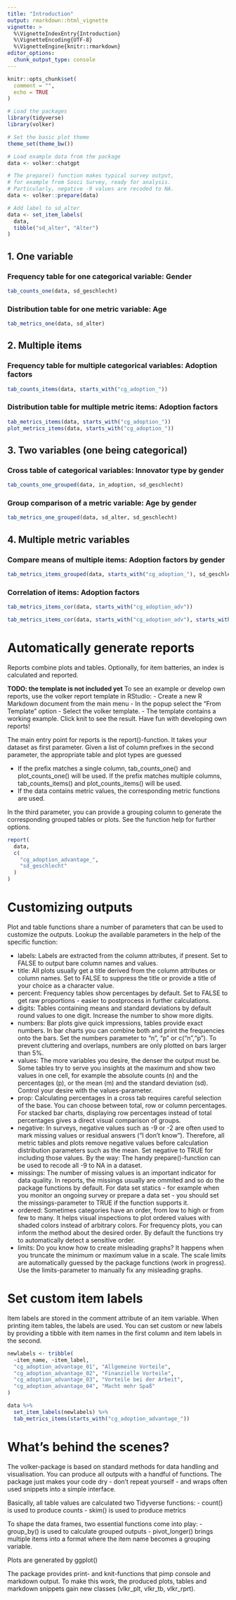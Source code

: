 ```yaml
---
title: "Introduction"
output: rmarkdown::html_vignette
vignette: >
  %\VignetteIndexEntry{Introduction}
  %\VignetteEncoding{UTF-8}
  %\VignetteEngine{knitr::rmarkdown}
editor_options: 
  chunk_output_type: console
---
```


```r
knitr::opts_chunk$set(
  comment = "", 
  echo = TRUE
)

# Load the packages
library(tidyverse)
library(volker)

# Set the basic plot theme
theme_set(theme_bw())
```


```r

# Load example data from the package
data <- volker::chatgpt

# The prepare() function makes typical survey output,
# for example from Sosci Survey, ready for analysis.
# Particularly, negative -9 values are recoded to NA.
data <- volker::prepare(data)

# Add label to sd_alter
data <- set_item_labels(
  data, 
  tibble("sd_alter", "Alter")
)

```

## 1. One variable


### Frequency table for one categorical variable: Gender
```r
tab_counts_one(data, sd_geschlecht)
```

### Distribution table for one metric variable: Age
```r
tab_metrics_one(data, sd_alter)
```

## 2. Multiple items

### Frequency table for multiple categorical variables: Adoption factors
```r
tab_counts_items(data, starts_with("cg_adoption_"))
```

### Distribution table for multiple metric items: Adoption factors
```r
tab_metrics_items(data, starts_with("cg_adoption_"))
plot_metrics_items(data, starts_with("cg_adoption_"))

```

## 3. Two variables (one being categorical)

### Cross table of categorical variables: Innovator type by gender

```r
tab_counts_one_grouped(data, in_adoption, sd_geschlecht)
```

### Group comparison of a metric variable: Age by gender

```r
tab_metrics_one_grouped(data, sd_alter, sd_geschlecht)
```

## 4. Multiple metric variables

### Compare means of multiple items: Adoption factors by gender
```r
tab_metrics_items_grouped(data, starts_with("cg_adoption_"), sd_geschlecht)
```

### Correlation of items: Adoption factors
```r
tab_metrics_items_cor(data, starts_with("cg_adoption_adv"))

tab_metrics_items_cor(data, starts_with("cg_adoption_adv"), starts_with("cg_nutzen"))
```

# Automatically generate reports

Reports combine plots and tables. Optionally, for item batteries, an index is calculated and reported.

**TODO: the template is not included yet**
To see an example or develop own reports, use the volker report template in RStudio:
- Create a new R Markdown document from the main menu
- In the popup select the "From Template" option
- Select the volker template.
- The template contains a working example. Click knit to see the result.
Have fun with developing own reports!

The main entry point for reports is the report()-function.
It takes your dataset as first parameter.
Given a list of column prefixes in the second parameter,
the appropriate table and plot types are guessed

- If the prefix matches a single column, tab_counts_one() and plot_counts_one() will be used.
  If the prefix matches multiple columns, tab_counts_items() and plot_counts_items() will be used.
- If the data contains metric values, the corresponding metric functions are used.  

In the third parameter, you can provide a grouping column to generate the corresponding grouped tables or plots.
See the function help for further options.

```r
report(
  data,
  c(
    "cg_adoption_advantage_",
    "sd_geschlecht"
  )
)
```

# Customizing outputs

Plot and table functions share a number of parameters that can be used to customize the outputs. Lookup the available parameters in the help of the specific function:

- labels: Labels are extracted from the column attributes, if present. Set to FALSE to output bare column names and values.  
- title: All plots usually get a title derived from the column attributes or column names. Set to FALSE to suppress the title or provide a title of your choice as a character value.  
- percent: Frequency tables show percentages by default. Set to FALSE to get raw proportions - easier to postprocess in further calculations.
- digits: Tables containing means and standard deviations by default round values to one digit. Increase the number to show more digits.
- numbers: Bar plots give quick impressions, tables provide exact numbers. In bar charts you can combine both and print the frequencies onto the bars. Set the numbers parameter to "n", "p" or c("n","p"). To prevent cluttering and overlaps, numbers are only plotted on bars larger than 5%.
- values: The more variables you desire, the denser the output must be. Some tables try to serve you insights at the maximum and show two values in one cell, for example the absolute counts (n) and the percentages (p), or the mean (m) and the standard deviation (sd). Control your desire with the values-parameter.
- prop: Calculating percentages in a cross tab requires careful selection of the base. You can choose between total, row or column percentages. For stacked bar charts, displaying row percentages instead of total percentages gives a direct visual comparison of groups.
- negative: In surveys, negative values such as -9 or -2 are often used to mark missing values or residual answers ("I don't know"). Therefore, all metric tables and plots remove negative values before calculation distribution parameters such as the mean. Set negative to TRUE for including those values. By the way: The handy prepare()-function can be used to recode all -9 to NA in a dataset.
- missings: The number of missing values is an important indicator for data quality. In reports, the missings usually are ommited and so do the package functions by default. For data set statics - for example when you monitor an ongoing survey or prepare a data set - you should set the missings-parameter to TRUE if the function supports it.
- ordered: Sometimes categories have an order, from low to high or from few to many. It helps visual inspections to plot ordered values with shaded colors instead of arbitrary colors. For frequency plots, you can inform the method about the desired order. By default the functions try to automatically detect a sensitive order.
- limits: Do you know how to create misleading graphs? It happens when you truncate the minimum or maximum value in a scale. The scale limits are automatically guessed by the package functions (work in progress). Use the limits-parameter to manually fix any misleading graphs.

# Set custom item labels

Item labels are stored in the comment attribute of an item variable. 
When printing item tables, the labels are used. You can set custom or 
new labels by providing a tibble with item names in the first column
and item labels in the second.

```r
newlabels <- tribble(
  ~item_name, ~item_label,
  "cg_adoption_advantage_01", "Allgemeine Vorteile",
  "cg_adoption_advantage_02", "Finanzielle Vorteile",
  "cg_adoption_advantage_03", "Vorteile bei der Arbeit",
  "cg_adoption_advantage_04", "Macht mehr Spaß"
)

data %>%
  set_item_labels(newlabels) %>%
  tab_metrics_items(starts_with("cg_adoption_advantage_"))
```

# What's behind the scenes?

The volker-package is based on standard methods for data handling and visualisation. 
You can produce all outputs with a handful of functions. The package just makes your
code dry - don't repeat yourself - and wraps often used snippets into a simple interface.

Basically, all table values are calculated two Tidyverse functions:
- count() is used to produce counts
- skim() is used to produce metrics

To shape the data frames, two essential functions come into play:
- group_by() is used to calculate grouped outputs
- pivot_longer() brings multiple items into a format where the item name becomes a grouping variable.

Plots are generated by ggplot()

The package provides print- and knit-functions that pimp console and markdown output. 
To make this work, the produced plots, tables and markdown snippets gain new classes (vlkr_plt, vlkr_tb, vlkr_rprt).
